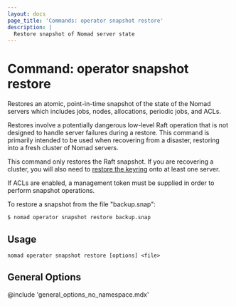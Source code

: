 ```yaml
---
layout: docs
page_title: 'Commands: operator snapshot restore'
description: |
  Restore snapshot of Nomad server state
---
```


# Command: operator snapshot restore

Restores an atomic, point-in-time snapshot of the state of the Nomad servers
which includes jobs, nodes, allocations, periodic jobs, and ACLs.

Restores involve a potentially dangerous low-level Raft operation that is not
designed to handle server failures during a restore. This command is primarily
intended to be used when recovering from a disaster, restoring into a fresh
cluster of Nomad servers.

This command only restores the Raft snapshot. If you are recovering a cluster,
you will also need to [restore the keyring][] onto at least one server.

If ACLs are enabled, a management token must be supplied in order to perform
snapshot operations.

To restore a snapshot from the file "backup.snap":

```shell-session
$ nomad operator snapshot restore backup.snap
```

## Usage

```plaintext
nomad operator snapshot restore [options] <file>
```

## General Options

@include 'general_options_no_namespace.mdx'


[outage recovery]: /nomad/tutorials/manage-clusters/outage-recovery
[restore the keyring]: /nomad/docs/operations/key-management#restoring-the-keyring-from-backup
